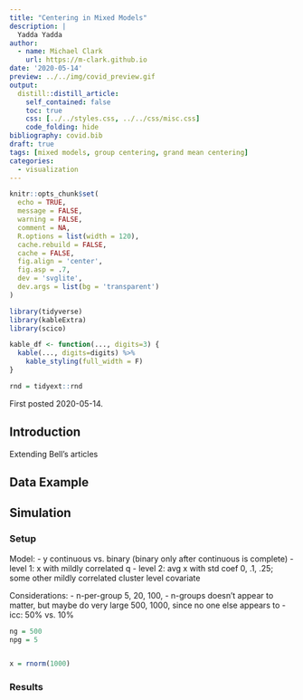 ```yaml
---
title: "Centering in Mixed Models"
description: |
  Yadda Yadda
author:
  - name: Michael Clark
    url: https://m-clark.github.io
date: '2020-05-14'
preview: ../../img/covid_preview.gif  
output:
  distill::distill_article:
    self_contained: false
    toc: true
    css: [../../styles.css, ../../css/misc.css]
    code_folding: hide
bibliography: covid.bib
draft: true
tags: [mixed models, group centering, grand mean centering]
categories:
  - visualization
---
```


```r
knitr::opts_chunk$set(
  echo = TRUE,
  message = FALSE,
  warning = FALSE,
  comment = NA,
  R.options = list(width = 120),
  cache.rebuild = FALSE,
  cache = FALSE,
  fig.align = 'center',
  fig.asp = .7,
  dev = 'svglite',
  dev.args = list(bg = 'transparent')
)

library(tidyverse)
library(kableExtra)
library(scico)

kable_df <- function(..., digits=3) {
  kable(..., digits=digits) %>% 
    kable_styling(full_width = F)
}

rnd = tidyext::rnd
```

<aside>First posted 2020-05-14.</aside>

## Introduction

Extending Bell's articles

## Data Example


## Simulation

### Setup

Model:
- y continuous vs. binary  (binary only after continuous is complete)
- level 1: x with mildly correlated q
- level 2: avg x with std coef 0, .1, .25; some other mildly correlated cluster level covariate


Considerations: 
- n-per-group  5, 20, 100,
- n-groups  doesn't appear to matter, but maybe do very large 500, 1000, since no one else appears to
- icc: 50% vs. 10%

```r
ng = 500
npg = 5


x = rnorm(1000)
```


### Results